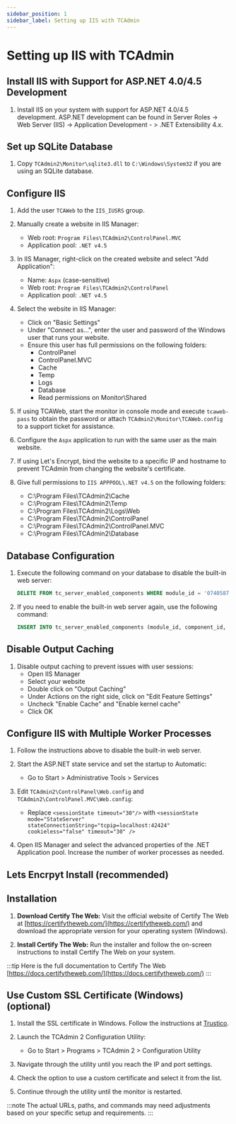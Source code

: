 ```yaml
---
sidebar_position: 1
sidebar_label: Setting up IIS with TCAdmin
---
```


# Setting up IIS with TCAdmin

## Install IIS with Support for ASP.NET 4.0/4.5 Development

1. Install IIS on your system with support for ASP.NET 4.0/4.5 development. ASP.NET development can be found in Server Roles -> Web Server (IIS) -> Application Development - > .NET Extensibility 4.x.

## Set up SQLite Database

1. Copy `TCAdmin2\Monitor\sqlite3.dll` to `C:\Windows\System32` if you are using an SQLite database.

## Configure IIS

1. Add the user `TCAWeb` to the `IIS_IUSRS` group.

2. Manually create a website in IIS Manager:

   - Web root: `Program Files\TCAdmin2\ControlPanel.MVC`
   - Application pool: `.NET v4.5`

3. In IIS Manager, right-click on the created website and select "Add Application":

   - Name: `Aspx` (case-sensitive)
   - Web root: `Program Files\TCAdmin2\ControlPanel`
   - Application pool: `.NET v4.5`

4. Select the website in IIS Manager:

   - Click on "Basic Settings"
   - Under "Connect as...", enter the user and password of the Windows user that runs your website.
   - Ensure this user has full permissions on the following folders:
     - ControlPanel
     - ControlPanel.MVC
     - Cache
     - Temp
     - Logs
     - Database
     - Read permissions on Monitor\Shared

5. If using TCAWeb, start the monitor in console mode and execute `tcaweb-pass` to obtain the password or attach `TCAdmin2\Monitor\TCAWeb.config` to a support ticket for assistance.

6. Configure the `Aspx` application to run with the same user as the main website.

7. If using Let's Encrypt, bind the website to a specific IP and hostname to prevent TCAdmin from changing the website's certificate.

8. Give full permissions to `IIS APPPOOL\.NET v4.5` on the following folders:
   - C:\Program Files\TCAdmin2\Cache
   - C:\Program Files\TCAdmin2\Temp
   - C:\Program Files\TCAdmin2\Logs\Web
   - C:\Program Files\TCAdmin2\ControlPanel
   - C:\Program Files\TCAdmin2\ControlPanel.MVC
   - C:\Program Files\TCAdmin2\Database

## Database Configuration

1. Execute the following command on your database to disable the built-in web server:

   ```sql
   DELETE FROM tc_server_enabled_components WHERE module_id = '07405876-e8c2-4b24-a774-4ef57f596384' AND component_id = 2 AND server_id = 1;
   ```

2. If you need to enable the built-in web server again, use the following command:

   ```sql
   INSERT INTO tc_server_enabled_components (module_id, component_id, server_id) values ('07405876-e8c2-4b24-a774-4ef57f596384', 2, 1);
   ```

## Disable Output Caching

1. Disable output caching to prevent issues with user sessions:
   - Open IIS Manager
   - Select your website
   - Double click on "Output Caching"
   - Under Actions on the right side, click on "Edit Feature Settings"
   - Uncheck "Enable Cache" and "Enable kernel cache"
   - Click OK

## Configure IIS with Multiple Worker Processes

1. Follow the instructions above to disable the built-in web server.

2. Start the ASP.NET state service and set the startup to Automatic:

   - Go to Start > Administrative Tools > Services

3. Edit `TCAdmin2\ControlPanel\Web.config` and `TCAdmin2\ControlPanel.MVC\Web.config`:

   - Replace `<sessionState timeout="30"/>` with `<sessionState mode="StateServer" stateConnectionString="tcpip=localhost:42424" cookieless="false" timeout="30" />`

4. Open IIS Manager and select the advanced properties of the .NET Application pool. Increase the number of worker processes as needed.

## Lets Encrpyt Install (recommended)

## Installation

1. **Download Certify The Web:**
   Visit the official website of Certify The Web at [https://certifytheweb.com/](https://certifytheweb.com/) and download the appropriate version for your operating system (Windows).

2. **Install Certify The Web:**
   Run the installer and follow the on-screen instructions to install Certify The Web on your system.

:::tip
Here is the full documentation to Certify The Web [https://docs.certifytheweb.com/](https://docs.certifytheweb.com/)
:::

## Use Custom SSL Certificate (Windows) (optional)

1. Install the SSL certificate in Windows. Follow the instructions at [Trustico](https://www.trustico.com/install/import/iis7/iis7-pfx-installation.php).

2. Launch the TCAdmin 2 Configuration Utility:

   - Go to Start > Programs > TCAdmin 2 > Configuration Utility

3. Navigate through the utility until you reach the IP and port settings.

4. Check the option to use a custom certificate and select it from the list.

5. Continue through the utility until the monitor is restarted.

:::note
The actual URLs, paths, and commands may need adjustments based on your specific setup and requirements.
:::
